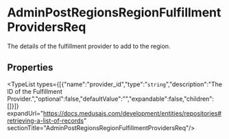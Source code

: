 
# AdminPostRegionsRegionFulfillmentProvidersReq

The details of the fulfillment provider to add to the region.

## Properties

<TypeList types={[{"name":"provider_id","type":"`string`","description":"The ID of the Fulfillment Provider.","optional":false,"defaultValue":"","expandable":false,"children":[]}]} expandUrl="https://docs.medusajs.com/development/entities/repositories#retrieving-a-list-of-records" sectionTitle="AdminPostRegionsRegionFulfillmentProvidersReq"/>
